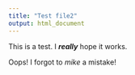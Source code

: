 ```yaml
---
title: "Test file2"
output: html_document
---
```


This is a test. I **_really_** hope it works.

Oops! I forgot to _mike_ a mistake!